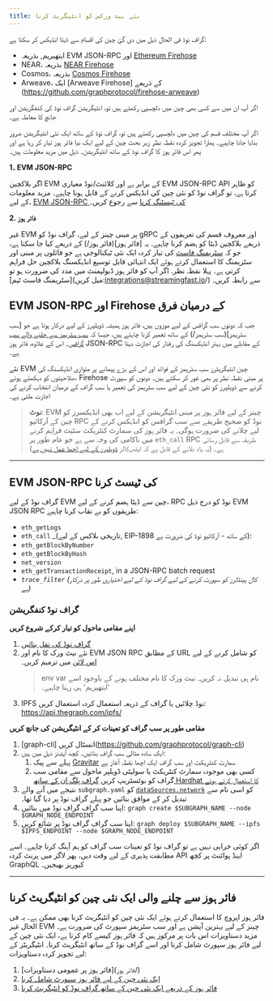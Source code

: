 ```yaml
---
title: نئے نیٹ ورکس کو انٹیگریٹ کرنا
---
```


گراف نوڈ فی الحال ذیل میں دی گئ چین کی اقسام سے ڈیٹا انڈیکس کر سکتا ہے:

- ایتھیریم, بذریعہ EVM JSON-RPC اور [Ethereum Firehose](https://github.com/streamingfast/firehose-ethereum)
- NEAR، بذریعہ [NEAR Firehose](https://github.com/streamingfast/near-firehose-indexer)
- Cosmos، بذریعہ [Cosmos Firehose](https://github.com/graphprotocol/firehose-cosmos)
- Arweave، ایک [Arweave Firehose] کے ذریعے (https://github.com/graphprotocol/firehose-arweave)

اگر آپ ان میں سے کسی بھی چین میں دلچسپی رکھتے ہیں تو، انٹیگریشن گراف نوڈ کی کنفگریشن اور جانچ کا معاملہ ہے۔

اگر آپ مختلف قسم کی چین میں دلچسپی رکھتے ہیں تو، گراف نوڈ کے ساتھ ایک نئی انٹیگریشن ضرور بنایا جانا چاہیے۔ ہمارا تجویز کردہ نقطہ نظر زیر بحث چین کے لیے ایک نیا فائر ہوز تیار کر رہا ہے اور پھر اس فائر ہوز کا گراف نوڈ کے ساتھ انٹیگریشن۔ ذیل میں مزید معلومات ہیں۔

**1۔ EVM JSON-RPC**

اگر بلاکچین EVM کے برابر ہے اور کلائنٹ/نوڈ معیاری EVM JSON-RPC API کو ظاہر کرتا ہے، تو گراف نوڈ کو نئی چین کی انڈیکس کرنے کے قابل ہونا چاہیے۔ مزید معلومات کے لیے، [EVM JSON-RPC کی ٹیسٹنگ کرنا](new-chain-integration#testing-an-evm-json-rpc) سے رجوع کریں۔

**2. فائر ہوز**

غیر EVM پر مبنی چینز کے لیے، گراف نوڈ کو gRPC اور معروف قسم کی تعریفوں کے ذریعے بلاکچین ڈیٹا کو ہضم کرنا چاہیے۔ یہ [فائر ہوز](فائر ہوز/) کے ذریعے کیا جا سکتا ہے، جو کہ [سٹریمنگ فاسٹ](https://www.streamingfast.io/) کی تیار کردہ ایک نئی ٹیکنالوجی ہے جو فائلوں پر مبنی اور سٹریمنگ کا استعمال کرتے ہوئے ایک انتہائی قابل توسیع انڈیکسنگ بلاکچین حل فراہم کرتی ہے۔ پہلا نقطہ نظر. اگر آپ کو فائر ہوز ڈیولپمنٹ میں مدد کی ضرورت ہو تو [سٹریمنگ فاسٹ ٹیم](میل کریں:integrations@streamingfast.io/) سے رابطہ کریں۔

## EVM JSON-RPC اور Firehose کے درمیان فرق

جب کہ دونوں سب گرافس کے لیے موزوں ہیں، فائر ہوز ہمیشہ ڈویلپرز کے لیے درکار ہوتا ہے جو [سب سٹریمز](سب سٹریمز/) کے ساتھ تعمیر کرنا چاہتے ہیں، جیسا کہ [سب سٹریمز سے چلنے والے سب گرافس](cookbook/substreams-powered-subgraphs/)۔ اس کے علاوہ، فائر ہوز JSON-RPC کے مقابلے میں بہتر انڈیکسنگ کی رفتار کی اجازت دیتا ہے۔

نئے EVM چین انٹیگریٹرز سب سٹریمز کے فوائد اور اس کے بڑے پیمانے پر متوازی انڈیکسنگ کی صلاحیتوں کو دیکھتے ہوئے، Firehose پر مبنی نقطہ نظر پر بھی غور کر سکتے ہیں۔ دونوں کو سپورٹ کرنے سے ڈویلپرز کو نئی چین کے لیے سب سٹریمز کی تعمیر یا سب گراف کے درمیان انتخاب کرنے کی اجازت ملتی ہے۔

> **نوٹ**: EVM چینز کے لیے فائر ہوز پر مبنی انٹیگریشن کے لیے اب بھی انڈیکسرز کو چین کے آرکائیو RPC نوڈ کو صحیح طریقے سے سب گرافس کو انڈیکس کرنے کے لیے چلانے کی ضرورت ہوگی۔ یہ فائر ہوز کی سمارٹ کنٹریکٹ سٹیٹ فراہم کرنے میں ناکامی کی وجہ سے ہے جو عام طور پر `eth_call` RPC طریقہ سے قابل رسائی ہے۔ (یہ یاد دلانے کے قابل ہے کہ ایتھ_کالز [ڈویلپرز کے لیے اچھا عمل نہیں ہے](https://thegraph.com/blog/improve-subgraph-performance-reduce-eth-calls/))

---

## EVM JSON-RPC کی ٹیسٹ کرنا

گراف نوڈ کے لیے EVM چین سے ڈیٹا ہضم کرنے کے لیے، RPC نوڈ کو درج ذیل EVM JSON RPC طریقوں کو بے نقاب کرنا چاہیے:

- `eth_getLogs`
- `eth_call` \_(تاریخی بلاکس کے لیے, EIP-1898 کے ساتھ - آرکائیو نوڈ کی ضرورت ہے):
- `eth_getBlockByNumber`
- `eth_getBlockByHash`
- `net_version`
- `eth_getTransactionReceipt`, in a JSON-RPC batch request
- _`trace_filter`_ _(کال ہینڈلرز کو سپورٹ کرنے کے لیے گراف نوڈ کے لیے اختیاری طور پر درکار ہے)_

### گراف نوڈ کنفگریشن

**اپنے مقامی ماحول کو تیار کرکے شروع کریں**

1. [گراف نوڈ کی نقل بنائیں](https://github.com/graphprotocol/graph-node)
2. نئے نیٹ ورک کا نام اور EVM JSON RPC کے مطابق URL کو شامل کرنے کے لیے [اس لائن](https://github.com/graphprotocol/graph-node/blob/master/docker/docker-compose.yml#L22) میں ترمیم کریں۔
   > env var نام ہی تبدیل نہ کریں۔ نیٹ ورک کا نام مختلف ہونے کے باوجود اسے 'ایتھیریم' ہی رہنا چاہیے۔
3. IPFS نوڈ چلائیں یا گراف کے ذریعہ استعمال کردہ استعمال کریں: https://api.thegraph.com/ipfs/

**مقامی طور پر سب گراف کو تعینات کر کے انٹیگریشن کی جانچ کریں**

1. [graph-cli] انسٹال کریں(https://github.com/graphprotocol/graph-cli)
2. ایک سادہ مثالی سب گراف بنائیں۔ کچھ آپشنز ذیل میں ہیں:
   1. پہلے سے پیک [Gravitar](https://github.com/graphprotocol/example-subgraph/tree/f89bdd4628efa4badae7367d4919b3f648083323) سمارٹ کنٹریکٹ اور سب گراف ایک اچھا نقطہ آغاز ہے
   2. کسی بھی موجودہ سمارٹ کنٹریکٹ یا سولیٹی ڈویلپر ماحول سے مقامی سب گراف کو بوٹسٹریپ کریں [گراف پلگ ان کے ساتھ Hardhat کا استعمال کرتے ہوئے](https://github.com/graphprotocol/hardhat-graph)
3. نتیجے میں آنے والے `subgraph.yaml` کو [`dataSources.network`](http://dataSources.network) کو اسی نام سے تبدیل کر کے موافق بنائیں جو پہلے گراف نوڈ پر دیا گیا تھا۔
4. اپنا سب گراف گراف نوڈ میں بنائیں: `graph create $SUBGRAPH_NAME --node $GRAPH_NODE_ENDPOINT`
5. اپنا سب گراف گراف نوڈ پر شائع کریں: `graph deploy $SUBGRAPH_NAME --ipfs $IPFS_ENDPOINT --node $GRAPH_NODE_ENDPOINT`

اگر کوئی خرابی نہیں ہے تو گراف نوڈ کو تعینات سب گراف کو ہم آہنگ کرنا چاہیے۔ اسے مطابقت پذیری کے لیے وقت دیں، پھر لاگز میں پرنٹ کردہ API اینڈ پوائنٹ پر کچھ GraphQL کیوریز بھیجیں۔

---

## فائر ہوز سے چلنے والی ایک نئی چین کو انٹیگریٹ کرنا

فائر ہوز اپروچ کا استعمال کرتے ہوئے ایک نئی چین کو انٹیگریٹ کرنا بھی ممکن ہے۔ یہ فی الحال غیر EVM چینز کے لیے بہترین آپشن ہے اور سب سٹریمز سپورٹ کی ضرورت ہے۔ مزید دستاویزات اس بات پر مرکوز ہیں کہ فائر ہوز کیسے کام کرتا ہے، ایک نئی چین کے لیے فائر ہوز سپورٹ شامل کرنا اور اسے گراف نوڈ کے ساتھ انٹیگریٹ کرنا۔ انٹیگریٹز کے لیے تجویز کردہ دستاویزات:

1. [فائر ہوز پر عمومی دستاویزات](فائر ہوز/)
2. [ایک نئی چین کے لیے فائر ہوز سپورٹ شامل کرنا](https://firehose.streamingfast.io/integrate-new-chains/integration-overview)
3. [فائر ہوز کے ذریعے ایک نئی چین کے ساتھ گراف نوڈ کو انٹیگریٹ کرنا](https://github.com/graphprotocol/graph-node/blob/master/docs/implementation/add-chain.md)
